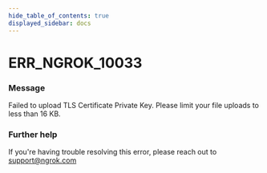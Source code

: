 ```yaml
---
hide_table_of_contents: true
displayed_sidebar: docs
---
```



# ERR_NGROK_10033

### Message

Failed to upload TLS Certificate Private Key. Please limit your file uploads to less than 16 KB.

<ErrorDetails error="err_ngrok_10033" />

### Further help

If you're having trouble resolving this error, please reach out to [support@ngrok.com](mailto:support@ngrok.com?subject=Help%20with%20ERR_NGROK_10033)

